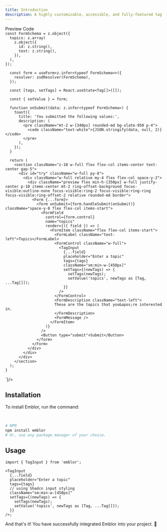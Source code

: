 ```yaml
---
title: Introduction
description: A highly customizable, accessible, and fully-featured tag input component built with shadcn/ui.
---
```


<Tabs defaultValue="preview" className="relative mr-auto w-full">
  <div className="flex items-center justify-between pb-3">
    <TabsList className="w-full justify-start rounded-none border-b bg-transparent p-0">
      <TabsTrigger
        value="preview"
        className="relative h-9 rounded-none border-b-2 border-b-transparent bg-transparent px-4 pb-3 pt-2 font-semibold text-muted-foreground shadow-none transition-none data-[state=active]:border-b-primary data-[state=active]:text-foreground data-[state=active]:shadow-none"
      >
        Preview
      </TabsTrigger>
      <TabsTrigger
        value="code"
        className="relative h-9 rounded-none border-b-2 border-b-transparent bg-transparent px-4 pb-3 pt-2 font-semibold text-muted-foreground shadow-none transition-none data-[state=active]:border-b-primary data-[state=active]:text-foreground data-[state=active]:shadow-none"
      >
        Code
      </TabsTrigger>
    </TabsList>
  </div>
  <TabsContent value="preview" className="relative rounded-md border">
    <Demo />
  </TabsContent>
  <TabsContent value="code">
    <div className="flex flex-col space-y-4">
      <div className="w-full rounded-md [&_pre]:my-0 [&_pre]:max-h-[350px] [&_pre]:overflow-auto">
      <CodeBlock value={`
      Form, 
      FormControl, 
      FormDescription, 
      FormField, 
      FormItem, 
      FormLabel, 
      FormMessage 
    } from '@/components/ui/form';

    const FormSchema = z.object({
      topics: z.array(
        z.object({
          id: z.string(),
          text: z.string(),
        }),
      ),
    });

      const form = useForm<z.infer<typeof FormSchema>>({
        resolver: zodResolver(FormSchema),
      });

      const [tags, setTags] = React.useState<Tag[]>([]);

      const { setValue } = form;

      function onSubmit(data: z.infer<typeof FormSchema>) {
        toast({
          title: 'You submitted the following values:',
          description: (
            <pre className="mt-2 w-[340px] rounded-md bg-slate-950 p-4">
              <code className="text-white">{JSON.stringify(data, null, 2)}</code>
            </pre>
          ),
        });
      }

      return (
        <section className="z-10 w-full flex flex-col items-center text-center gap-5">
          <div id="try" className="w-full py-8">
            <div className="w-full relative my-4 flex flex-col space-y-2">
              <div className="preview flex min-h-[350px] w-full justify-center p-10 items-center mt-2 ring-offset-background focus-visible:outline-none focus-visible:ring-2 focus-visible:ring-ring focus-visible:ring-offset-2 relative rounded-md border">
                <Form {...form}>
                  <form onSubmit={form.handleSubmit(onSubmit)} className="space-y-8 flex flex-col items-start">
                    <FormField
                      control={form.control}
                      name="topics"
                      render={({ field }) => (
                        <FormItem className="flex flex-col items-start">
                          <FormLabel className="text-left">Topics</FormLabel>
                          <FormControl className="w-full">
                            <TagInput
                              {...field}
                              placeholder="Enter a topic"
                              tags={tags}
                              className="sm:min-w-[450px]"
                              setTags={(newTags) => {
                                setTags(newTags);
                                setValue('topics', newTags as [Tag, ...Tag[]]);
                              }}
                            />
                          </FormControl>
                          <FormDescription className="text-left">
                          These are the topics that you&apos;re interested in.
                          </FormDescription>
                          <FormMessage />
                        </FormItem>
                      )}
                    />
                    <Button type="submit">Submit</Button>
                  </form>
                </Form>
              </div>
            </div>
          </div>
        </section>
      );
    }

`}/>

</div>
</div>

  </TabsContent>
</Tabs>

## Installation

To install Emblor, run the command:

<br />

```bash
# NPM
npm install emblor
# Or, use any package manager of your choice.
```

## Usage

```tsx
import { TagInput } from 'emblor';

<TagInput
  {...field}
  placeholder="Enter a topic"
  tags={tags}
  // using Shadcn input styling
  className="sm:min-w-[450px]"
  setTags={(newTags) => {
    setTags(newTags);
    setValue('topics', newTags as [Tag, ...Tag[]]);
  }}
/>;
```

And that's it! You have successfully integrated Emblor into your project. 🎉
